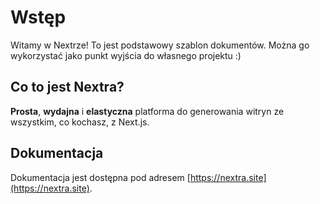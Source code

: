 # Wstęp

Witamy w Nextrze! To jest podstawowy szablon dokumentów. Można go wykorzystać jako punkt wyjścia do własnego projektu :)

## Co to jest Nextra?

**Prosta**, **wydajna** i **elastyczna** platforma do generowania witryn ze wszystkim, co kochasz, z Next.js.

## Dokumentacja

Dokumentacja jest dostępna pod adresem [https://nextra.site](https://nextra.site).